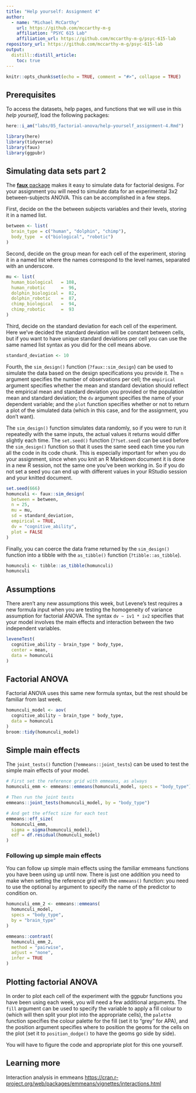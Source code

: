 ```yaml
---
title: "Help yourself: Assignment 4"
author:
  - name: "Michael McCarthy"
    url: https://github.com/mccarthy-m-g
    affiliation: "PSYC 615 Lab"
    affiliation_url: https://github.com/mccarthy-m-g/psyc-615-lab
repository_url: https://github.com/mccarthy-m-g/psyc-615-lab
output:
  distill::distill_article:
    toc: true
---
```


```r
knitr::opts_chunk$set(echo = TRUE, comment = "#>", collapse = TRUE)
```

## Prerequisites

To access the datasets, help pages, and functions that we will use in this *help yourself*, load the following packages:

```r
here::i_am("labs/05_factorial-anova/help-yourself_assignment-4.Rmd")

library(here)
library(tidyverse)
library(faux)
library(ggpubr)
```

## Simulating data sets part 2

The [**faux** package](https://debruine.github.io/faux/index.html) makes it easy to simulate data for factorial designs. For your assignment you will need to simulate data for an experimental 3x2 between-subjects ANOVA. This can be accomplished in a few steps.

First, decide on the the between subjects variables and their levels, storing it in a named list.

```r
between <- list(
  brain_type = c("human", "dolphin", "chimp"),
  body_type  = c("biological", "robotic")
)
```

Second, decide on the group mean for each cell of the experiment, storing it in a named list where the names correspond to the level names, separated with an underscore.

```r
mu <- list(
  human_biological   = 108,
  human_robotic      =  96,
  dolphin_biological =  82,
  dolphin_robotic    =  87,
  chimp_biological   =  94,
  chimp_robotic      =  93
)
```

Third, decide on the standard deviation for each cell of the experiment. Here we've decided the standard deviation will be constant between cells, but if you want to have unique standard deviations per cell you can use the same named list syntax as you did for the cell means above.

```r
standard_deviation <- 10
```

Fourth, the `sim_design()` function (`?faux::sim_design`) can be used to simulate the data based on the design specifications you provide it. The `n` argument specifies the number of observations per cell; the `empirical` argument specifies whether the mean and standard deviation should reflect the empirical mean and standard deviation you provided or the population mean and standard deviation; the `dv` argument specifies the name of your dependent variable; and the `plot` function specifies whether or not to return a plot of the simulated data (which in this case, and for the assignment, you don't want).

The `sim_design()` function simulates data randomly, so if you were to run it repeatedly with the same inputs, the actual values it returns would differ slightly each time. The `set.seed()` function (`??set.seed`) can be used before the `sim_design()` function so that it uses the same seed each time you run all the code in its code chunk. This is especially important for when you do your assignment, since when you knit an R Markdown document it is done in a new R session, not the same one you've been working in. So if you do not set a seed you can end up with different values in your RStudio session and your knitted document.

```r
set.seed(666)
homunculi <- faux::sim_design(
  between = between,
  n = 25,
  mu = mu,
  sd = standard_deviation,
  empirical = TRUE,
  dv = "cognitive_ability",
  plot = FALSE
)
```

Finally, you can coerce the data frame returned by the `sim_design()` function into a tibble with the `as_tibble()` function (`?tibble::as_tibble`).

```r
homunculi <- tibble::as_tibble(homunculi)
homunculi
```

## Assumptions

There aren't any new assumptions this week, but Levene's test requires a new formula input when you are testing the homogeneity of variance assumption for factorial ANOVA. The syntax `dv ~ iv1 * iv2` specifies that your model involves the main effects and interaction between the two independent variables.

```r
leveneTest(
  cognitive_ability ~ brain_type * body_type,
  center = mean,
  data = homunculi
)
```

## Factorial ANOVA

Factorial ANOVA uses this same new formula syntax, but the rest should be familiar from last week.

```r
homunculi_model <- aov(
  cognitive_ability ~ brain_type * body_type,
  data = homunculi
)
broom::tidy(homunculi_model)
```

## Simple main effects

The `joint_tests()` function (`?emmeans::joint_tests`) can be used to test the simple main effects of your model.

```r
# First set the reference grid with emmeans, as always
homunculi_emm <- emmeans::emmeans(homunculi_model, specs = "body_type")

# Then run the joint tests
emmeans::joint_tests(homunculi_model, by = "body_type")

# And get the effect size for each test
emmeans::eff_size(
  homunculi_emm,
  sigma = sigma(homunculi_model),
  edf = df.residual(homunculi_model)
)
```

### Following up simple main effects

You can follow up simple main effects using the familiar emmeans functions you have been using up until now. There is just one addition you need to make when setting the reference grid with the `emmeans()` function: you need to use the optional `by` argument to specify the name of the predictor to condition on.

```r
homunculi_emm_2 <- emmeans::emmeans(
  homunculi_model,
  specs = "body_type",
  by = "brain_type"
)

emmeans::contrast(
  homunculi_emm_2,
  method = "pairwise",
  adjust = "none",
  infer = TRUE
)
```

## Plotting factorial ANOVA

In order to plot each cell of the experiment with the ggpubr functions you have been using each week, you will need a few additional arguments. The `fill` argument can be used to specify the variable to apply a fill colour to (which will then split your plot into the appropriate cells), the `palette` function specifies the colour palette for the fill (set it to "grey" for APA), and the position argument specifies where to position the geoms for the cells on the plot (set it to `position_dodge()` to have the geoms go side by side).

You will have to figure the code and appropriate plot for this one yourself.

## Learning more

Interaction analysis in emmeans <https://cran.r-project.org/web/packages/emmeans/vignettes/interactions.html>
